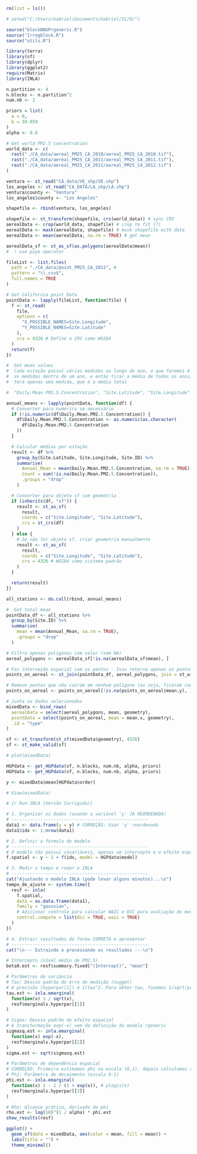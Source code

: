 ```{r imports}
rm(list = ls())

# setwd("C:/Users/Gabriel/Documents/Gabriel/IC/R/")

source("blockNNGPrgeneric.R")
source("Irregblock.R")
source("utils.R")

library(terra)
library(sf)
library(dplyr)
library(ggplot2)
require(Matrix)
library(INLA)
```

```{r}
n.partition <- 4
n.blocks <- n.partition^2
num.nb <- 2

priors = list(
  a = 0,
  b = 39.859
)
alpha <- 0.8
```


```{r AEREAL-DATA cache=TRUE}
# Get world PM2.5 concentration
world_data <- c(
  rast("./CA_data/aereal_PM25_CA_2010/aereal_PM25_CA_2010.tif"),
  rast("./CA_data/aereal_PM25_CA_2011/aereal_PM25_CA_2011.tif"),
  rast("./CA_data/aereal_PM25_CA_2012/aereal_PM25_CA_2012.tif")
)

ventura <- st_read("CA_data/VE_shp/VE.shp")
los_angeles <- st_read("CA_DATA/LA_shp/LA.shp")
ventura$county <- "Ventura"
los_angeles$county <- "Los Angeles"

shapefile <- rbind(ventura, los_angeles)

shapefile <- st_transform(shapefile, crs(world_data)) # sync CRS
aerealData <- crop(world_data, shapefile) # crop to fit (?)
aerealData <- mask(aerealData, shapefile) # mask shapefile with data
aerealData <- mean(aerealData, na.rm = TRUE) # get mean

aerealData_sf <- st_as_sf(as.polygons(aerealData$mean))
#  ! use pipe operator
```

```{r POINT-DATA cache=TRUE}
fileList <- list.files(
  path = "./CA_data/point_PM25_CA_2012", #
  pattern = "\\.csv$",
  full.names = TRUE
)

# Get California point Data
pointData <- lapply(fileList, function(file) {
  f <- st_read(
    file,
    options = c(
      "X_POSSIBLE_NAMES=Site.Longitude",
      "Y_POSSIBLE_NAMES=Site.Latitude"
    ),
    crs = 4326 # Define o CRS como WGS84
  )
  return(f)
})

#  Get mean values
#  Cada estação possuí várias medidas ao longo do ano, o que faremos é tirar a média de todas
#  as medidas dentro de um ano, e então tirar a média de todos os anos, assim, cada estação
#  terá apenas uma medida, que é a média total

#  "Daily.Mean.PM2.5.Concentration", "Site.Latitude", "Site.Longitude"

annual_means <- lapply(pointData, function(df) {
  # Converter para numérico se necessário
  if (!is.numeric(df$Daily.Mean.PM2.5.Concentration)) {
    df$Daily.Mean.PM2.5.Concentration <- as.numeric(as.character(
      df$Daily.Mean.PM2.5.Concentration
    ))
  }

  # Calcular médias por estação
  result <- df %>%
    group_by(Site.Latitude, Site.Longitude, Site.ID) %>%
    summarise(
      Annual_Mean = mean(Daily.Mean.PM2.5.Concentration, na.rm = TRUE),
      Count = sum(!is.na(Daily.Mean.PM2.5.Concentration)),
      .groups = "drop"
    )

  # Converter para objeto sf com geometria
  if (inherits(df, "sf")) {
    result <- st_as_sf(
      result,
      coords = c("Site.Longitude", "Site.Latitude"),
      crs = st_crs(df)
    )
  } else {
    # Se não for objeto sf, criar geometria manualmente
    result <- st_as_sf(
      result,
      coords = c("Site.Longitude", "Site.Latitude"),
      crs = 4326 # WGS84 como sistema padrão
    )
  }

  return(result)
})

all_stations <- do.call(rbind, annual_means)

#  Get total mean
pointData_df <- all_stations %>%
  group_by(Site.ID) %>%
  summarise(
    mean = mean(Annual_Mean, na.rm = TRUE),
    .groups = "drop"
  )
```

```{r Join-spatial-data}
# Filtra apenas polígonos com valor (sem NA)
aereal_polygons <- aerealData_sf[!is.na(aerealData_sf$mean), ]

# Faz interseção espacial com os pontos - Isso retorna apenas os pontos que estão dentro de algum polígono válido
points_on_aereal <- st_join(pointData_df, aereal_polygons, join = st_within)

# Remove pontos que não caíram em nenhum polígono (ou seja, ficaram com NA no join)
points_on_aereal <- points_on_aereal[!is.na(points_on_aereal$mean.y), ]

# Junta os dados selecionados
mixedData <- bind_rows(
  aerealData = select(aereal_polygons, mean, geometry),
  pointData = select(points_on_aereal, mean = mean.x, geometry),
  .id = "type"
)

sf <- st_transform(st_sf(mixedData$geometry), 4326)
sf <- st_make_valid(sf)

# plot(mixedData)
```

```{r Get-model cache=TRUE}
HGPdata <- get_HGPdata(sf, n.blocks, num.nb, alpha, priors)
HGPdata <- get_HGPdata(sf, n.blocks, num.nb, alpha, priors)

y <- mixedData$mean[HGPdata$order]

# View(mixedData)
```

```{r Run-INLA cache=TRUE}
# {r Run-INLA (Versão Corrigida)}

# 1. Organizar os dados (usando a variável 'y' JÁ REORDENADA)
# ----------------------------------------------------
data1 <- data.frame(y = y) # CORREÇÃO: Usar 'y' reordenado
data1$idx <- 1:nrow(data1)

# 2. Definir a fórmula do modelo
# ----------------------------------------------------
# O modelo não possui covariáveis, apenas um intercepto e o efeito espacial
f.spatial <- y ~ 1 + f(idx, model = HGPdata$model)

# 3. Medir o tempo e rodar o INLA
# ----------------------------------------------------
cat("Ajustando o modelo INLA (pode levar alguns minutos)...\n")
tempo_de_ajuste <- system.time({
  resf <- inla(
    f.spatial,
    data = as.data.frame(data1),
    family = "gaussian",
    # Adicionar controle para calcular WAIC e DIC para avaliação do modelo
    control.compute = list(dic = TRUE, waic = TRUE)
  )
})

# 4. Extrair resultados de forma CORRETA e apresentar
# ----------------------------------------------------
cat("\n--- Extraindo e processando os resultados ---\n")

# Intercepto (nível médio de PM2.5)
beta0.est <- resf$summary.fixed["(Intercept)", "mean"]

# Parâmetros de variância
# Tau: Desvio padrão do erro de medição (nugget)
# A precisão (hyperpar[1]) é 1/tau^2. Para obter tau, fazemos 1/sqrt(precisão).
tau.est <- inla.emarginal(
  function(x) 1 / sqrt(x),
  resf$marginals.hyperpar[[1]]
)

# Sigma: Desvio padrão do efeito espacial
# A transformação exp(-x) vem da definição do modelo rgeneric
sigmasq.est <- inla.emarginal(
  function(x) exp(-x),
  resf$marginals.hyperpar[[2]]
)
sigma.est <- sqrt(sigmasq.est)

# Parâmetros de dependência espacial
# CORREÇÃO: Primeiro estimamos phi na escala (0,1), depois calculamos rho
# Phi: Parâmetro de decaimento (escala 0-1)
phi.est <- inla.emarginal(
  function(x) 1 - 1 / (1 + exp(x)), # plogis(x)
  resf$marginals.hyperpar[[3]]
)

# Rho: Alcance prático, derivado de phi
rho.est <- log(10)^(1 / alpha) * phi.est
show_results(resf)
```

```{r Plot-mixed-data}
ggplot() +
  geom_sf(data = mixedData, aes(color = mean, fill = mean)) +
  labs(title = "") +
  theme_minimal()
```
